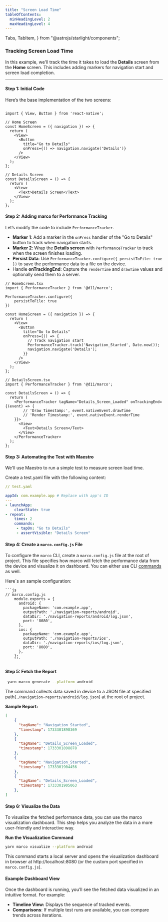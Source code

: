 ```yaml
---
title: "Screen Load Time"
tableOfContents:
  minHeadingLevel: 2
  maxHeadingLevel: 4
---
```


  Tabs,
  TabItem,
} from "@astrojs/starlight/components";

### Tracking Screen Load Time

In this example, we'll track the time it takes to load the **Details** screen from the **Home** screen. This includes adding markers for navigation start and screen load completion.

---


#### Step 1: Initial Code

Here’s the base implementation of the two screens:

```tsx collapse={5-12, 17-21}

import { View, Button } from 'react-native';

// Home Screen
const HomeScreen = ({ navigation }) => {
  return (
    <View>
      <Button
        title="Go to Details"
        onPress={() => navigation.navigate('Details')}
      />
    </View>
  );
};

// Details Screen
const DetailsScreen = () => {
  return (
    <View>
      <Text>Details Screen</Text>
    </View>
  );
};
```

#### Step 2: Adding marco for Performance Tracking

Let’s modify the code to include `PerformanceTracker`.

- **Marker 1**: Add a marker in the `onPress` handler of the "Go to Details" button to track when navigation starts.
- **Marker 2**: Wrap the **Details screen** with `PerformanceTracker` to track when the screen finishes loading.
- **Persist Data**: Use `PerformanceTracker.configure({ persistToFile: true })` to save the performance data to a file on the device.
- Handle **onTrackingEnd**: Capture the `renderTime` and `drawTime` values and optionally send them to a server.

```tsx
// HomeScreen.tsx
import { PerformanceTracker } from '@d11/marco';

PerformanceTracker.configure({ 
    persistToFile: true 
})

const HomeScreen = ({ navigation }) => {
  return (
    <View>
      <Button
        title="Go to Details"
        onPress={() => {
          // Track navigation start
          PerformanceTracker.track('Navigation_Started', Date.now());
          navigation.navigate('Details');
        }}
      />
    </View>
  );
};
```

```tsx
// DetailsScreen.tsx
import { PerformanceTracker } from '@d11/marco';

const DetailsScreen = () => {
  return (
    <PerformanceTracker tagName="Details_Screen_Loaded" onTrackingEnd={(event) => {
        // 'Draw Timestamp:', event.nativeEvent.drawTime
        // 'Render Timestamp:', event.nativeEvent.renderTime
    }}>
      <View>
        <Text>Details Screen</Text>
      </View>
    </PerformanceTracker>
  );
};
```

#### Step 3: Automating the Test with Maestro
We'll use Maestro to run a simple test to measure screen load time.

Create a test.yaml file with the following content:

```yaml
// test.yaml

appId: com.example.app # Replace with app's ID
---
- launchApp:
    clearState: true
- repeat:
    times: 2
    commands:
     - tapOn: "Go to Details"
     - assertVisible: "Details Screen"
```

#### Step 4: Create a `marco.config.js` File

To configure the `marco` CLI, create a `marco.config.js` file at the root of project. This file specifies how marco will fetch the performance data from the device and visualize it on dashboard. You can either use CLI [commands](../../api/cli/generate-report) as well.

Here`s an sample configuration:

    ```js
    // marco.config.js
        module.exports = {
          android: {
            packageName: 'com.example.app',
            outputPath: './navigation-reports/android',
            dataDir: './navigation-reports/android/log.json',
            port: '8080',
          },
          ios: {
            packageName: 'com.example.app',
            outputPath: './navigation-reports/ios',
            dataDir: './navigation-reports/ios/log.json',
            port: '8080',
          },
        };
        ```

#### Step 5: Fetch the Report

```sh frame="none"
 yarn marco generate --platform android
```

The command collects data saved in device to a JSON file at specified path(`./navigation-reports/android/log.json`) at the root of project.

**Sample Report:**

```json
[
    {
      "tagName": "Navigation_Started",
      "timestamp": 1733301898369
    },
    {
      "tagName": "Details_Screen_Loaded",
      "timestamp": 1733301898878
    },
    {
      "tagName": "Navigation_Started",
      "timestamp": 1733301904456
    },
    {
      "tagName": "Details_Screen_Loaded",
      "timestamp": 1733301905063
    },
]
```

#### Step 6: Visualize the Data

To visualize the fetched performance data, you can use the marco visualization dashboard. This step helps you analyze the data in a more user-friendly and interactive way.


**Run the Visualization Command**

```sh frame="none"
yarn marco visualize --platform android
```

This command starts a local server and opens the visualization dashboard in browser at http://localhost:8080 (or the custom port specified in `marco.config.js`).

#### Example Dashboard View

Once the dashboard is running, you’ll see the fetched data visualized in an intuitive format. For example:

- **Timeline View:** Displays the sequence of tracked events.
- **Comparisons**: If multiple test runs are available, you can compare trends across iterations.